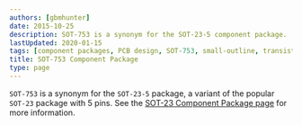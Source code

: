 ```yaml
---
authors: [gbmhunter]
date: 2015-10-25
description: SOT-753 is a synonym for the SOT-23-5 component package.
lastUpdated: 2020-01-15
tags: [component packages, PCB design, SOT-753, small-outline, transistor, SOT-753, SOT-23, SOT-23-5, variant]
title: SOT-753 Component Package
type: page
---
```


`SOT-753` is a synonym for the `SOT-23-5` package, a variant of the popular `SOT-23` package with 5 pins. See the [SOT-23 Component Package page](/pcb-design/component-packages/sot-23-component-package) for more information.
